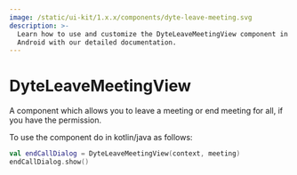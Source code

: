 ```yaml
---
image: /static/ui-kit/1.x.x/components/dyte-leave-meeting.svg
description: >-
  Learn how to use and customize the DyteLeaveMeetingView component in Dyte's
  Android with our detailed documentation.
---
```


# DyteLeaveMeetingView

A component which allows you to leave a meeting or end meeting for all, if you
have the permission.

To use the component do in kotlin/java as follows:

```kotlin
val endCallDialog = DyteLeaveMeetingView(context, meeting)
endCallDialog.show()
```

<head>
  <title>Android DyteLeaveMeetingView</title>
</head>
